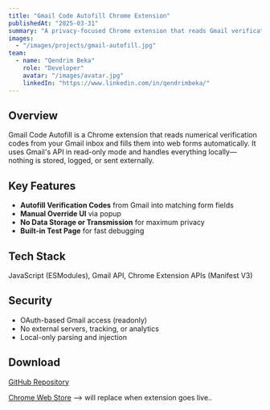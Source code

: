 ```yaml
---
title: "Gmail Code Autofill Chrome Extension"
publishedAt: "2025-03-31"
summary: "A privacy-focused Chrome extension that reads Gmail verification codes and autofills website forms with local-only processing."
images:
  - "/images/projects/gmail-autofill.jpg"
team:
  - name: "Qendrim Beka"
    role: "Developer"
    avatar: "/images/avatar.jpg"
    linkedIn: "https://www.linkedin.com/in/qendrimbeka/"
---
```


## Overview

Gmail Code Autofill is a Chrome extension that reads numerical verification codes from your Gmail inbox and fills them into web forms automatically. It uses Gmail's API in read-only mode and handles everything locally—nothing is stored, logged, or sent externally.

## Key Features

- **Autofill Verification Codes** from Gmail into matching form fields
- **Manual Override UI** via popup
- **No Data Storage or Transmission** for maximum privacy
- **Built-in Test Page** for fast debugging

## Tech Stack

JavaScript (ESModules), Gmail API, Chrome Extension APIs (Manifest V3)

## Security

- OAuth-based Gmail access (readonly)
- No external servers, tracking, or analytics
- Local-only parsing and injection

## Download

[GitHub Repository](https://github.com/qbeka/Code_Autofill_Extension)

[Chrome Web Store](https://chrome.google.com/webstore/detail/your-extension-id-here) --> will replace when extension goes live..
